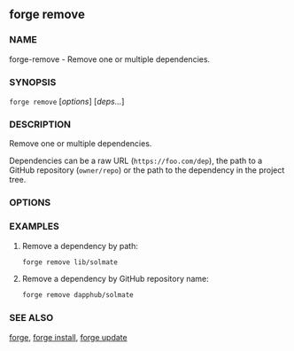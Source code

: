 
## forge remove

### NAME

forge-remove - Remove one or multiple dependencies.

### SYNOPSIS

`forge remove` [*options*] [*deps...*]

### DESCRIPTION

Remove one or multiple dependencies.

Dependencies can be a raw URL (`https://foo.com/dep`), the path to a GitHub repository (`owner/repo`) or the path to the dependency in the project tree.

### OPTIONS

<CommonOptions />

### EXAMPLES

1. Remove a dependency by path:

   ```sh
   forge remove lib/solmate
   ```

2. Remove a dependency by GitHub repository name:
   ```sh
   forge remove dapphub/solmate
   ```

### SEE ALSO

[forge](/forge/reference/forge.mdx), [forge install](/forge/reference/forge-install.mdx), [forge update](/forge/reference/forge-update.mdx)
